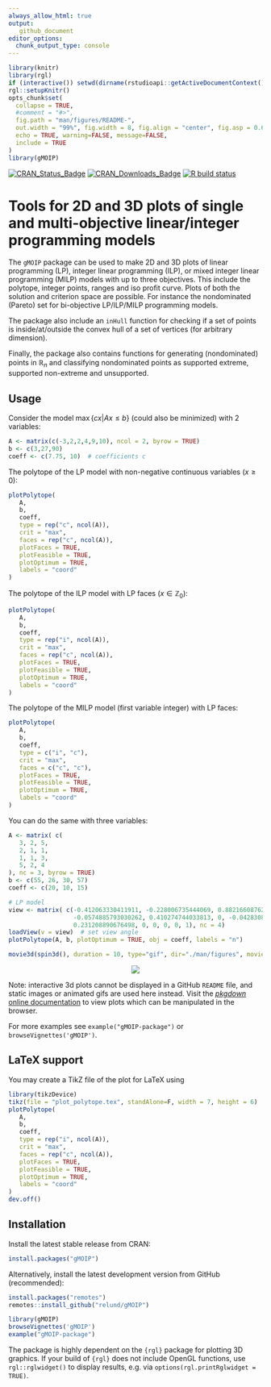 ```yaml
---
always_allow_html: true
output: 
   github_document
editor_options: 
  chunk_output_type: console
---
```


<!-- README.md is generated from README.Rmd. Please edit that file -->

```r
library(knitr)
library(rgl)
if (interactive()) setwd(dirname(rstudioapi::getActiveDocumentContext()$path))
rgl::setupKnitr()
opts_chunk$set(
  collapse = TRUE,
  #comment = "#>",
  fig.path = "man/figures/README-",
  out.width = "99%", fig.width = 8, fig.align = "center", fig.asp = 0.62,
  echo = TRUE, warning=FALSE, message=FALSE, 
  include = TRUE
)
library(gMOIP)
```

<!-- badges: start -->
[![CRAN_Status_Badge](http://www.r-pkg.org/badges/version/gMOIP)](https://CRAN.R-project.org/package=gMOIP)
[![CRAN_Downloads_Badge](http://cranlogs.r-pkg.org/badges/grand-total/gMOIP?color=brightgreen)](http://cranlogs.r-pkg.org/downloads/total/last-month/gMOIP)
[![R build status](https://github.com/relund/gMOIP/workflows/R-CMD-check/badge.svg)](https://github.com/relund/gMOIP/actions)
<!-- badges: end -->

# Tools for 2D and 3D plots of single and multi-objective linear/integer programming models

The `gMOIP` package can be used to make 2D and 3D plots of linear programming (LP), integer linear
programming (ILP), or mixed integer linear programming (MILP) models with up to three objectives.
This include the polytope, integer points, ranges and iso profit curve. Plots of both the solution
and criterion space are possible. For instance the nondominated (Pareto) set for bi-objective
LP/ILP/MILP programming models.

The package also include an `inHull` function for checking if a set of points is inside/at/outside
the convex hull of a set of vertices (for arbitrary dimension).

Finally, the package also contains functions for generating (nondominated) points in $\mathbb{R}_n$
and classifying nondominated points as supported extreme, supported non-extreme and unsupported.


## Usage

Consider the model $\max\{cx | Ax \leq b\}$ (could also be minimized) with 2 variables: 

```r
A <- matrix(c(-3,2,2,4,9,10), ncol = 2, byrow = TRUE)
b <- c(3,27,90)
coeff <- c(7.75, 10)  # coefficients c
```

The polytope of the LP model with non-negative continuous variables ($x \geq 0$):

```r
plotPolytope(
   A,
   b,
   coeff,
   type = rep("c", ncol(A)),
   crit = "max",
   faces = rep("c", ncol(A)),
   plotFaces = TRUE,
   plotFeasible = TRUE,
   plotOptimum = TRUE,
   labels = "coord"
)
```

The polytope of the ILP model with LP faces ($x\in \mathbb{Z}_0$):

```r
plotPolytope(
   A,
   b,
   coeff,
   type = rep("i", ncol(A)),
   crit = "max",
   faces = rep("c", ncol(A)),
   plotFaces = TRUE,
   plotFeasible = TRUE,
   plotOptimum = TRUE,
   labels = "coord"
)
```

The polytope of the MILP model (first variable integer) with LP faces:

```r
plotPolytope(
   A,
   b,
   coeff,
   type = c("i", "c"),
   crit = "max",
   faces = c("c", "c"),
   plotFaces = TRUE,
   plotFeasible = TRUE,
   plotOptimum = TRUE,
   labels = "coord"
)
```

You can do the same with three variables:

```r
A <- matrix( c(
   3, 2, 5,
   2, 1, 1,
   1, 1, 3,
   5, 2, 4
), nc = 3, byrow = TRUE)
b <- c(55, 26, 30, 57)
coeff <- c(20, 10, 15)
```

```r
# LP model
view <- matrix( c(-0.412063330411911, -0.228006735444069, 0.882166087627411, 0, 0.910147845745087,
                  -0.0574885793030262, 0.410274744033813, 0, -0.042830865830183, 0.97196090221405,
                  0.231208890676498, 0, 0, 0, 0, 1), nc = 4)   
loadView(v = view)  # set view angle
plotPolytope(A, b, plotOptimum = TRUE, obj = coeff, labels = "n")
```

```r
movie3d(spin3d(), duration = 10, type="gif", dir="./man/figures", movie = "README-3d", convert = NULL)
```

<center>
![](man/figures/README-3d.gif)
</center>

Note: interactive 3d plots cannot be displayed in a GitHub `README` file, and static images or animated gifs are used here instead.
Visit the [*pkgdown* online documentation](https://relund.github.io/gMOIP/) to view plots which can be manipulated in the browser.

For more examples see `example("gMOIP-package")` or `browseVignettes('gMOIP')`. 

## LaTeX support

You may create a TikZ file of the plot for LaTeX using

```r
library(tikzDevice)
tikz(file = "plot_polytope.tex", standAlone=F, width = 7, height = 6)
plotPolytope(
   A,
   b,
   coeff,
   type = rep("i", ncol(A)),
   crit = "max",
   faces = rep("c", ncol(A)),
   plotFaces = TRUE,
   plotFeasible = TRUE,
   plotOptimum = TRUE,
   labels = "coord"
)
dev.off()
```

## Installation

Install the latest stable release from CRAN:

```r
install.packages("gMOIP")
```

Alternatively, install the latest development version from GitHub (recommended):

```r
install.packages("remotes")
remotes::install_github("relund/gMOIP")

library(gMOIP)
browseVignettes('gMOIP')
example("gMOIP-package")
```

The package is highly dependent on the `{rgl}` package for plotting 3D graphics. If your build of `{rgl}` does not include OpenGL functions, use `rgl::rglwidget()` to display results, e.g. via `options(rgl.printRglwidget = TRUE)`.

